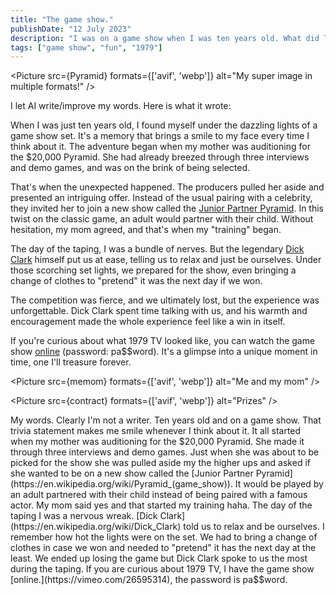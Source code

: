 ```yaml
---
title: "The game show."
publishDate: "12 July 2023"
description: "I was on a game show when I was ten years old. What did TV look like in 1979? Whatch the video."
tags: ["game show", "fun", "1979"]
---
```


<Picture src={Pyramid} formats={['avif', 'webp']} alt="My super image in multiple formats!" />


I let AI write/improve my words. Here is what it wrote:

When I was just ten years old, I found myself under the dazzling lights of a game show set. It's a memory that brings a smile to my face every time I think about it. The adventure began when my mother was auditioning for the $20,000 Pyramid. She had already breezed through three interviews and demo games, and was on the brink of being selected.

That's when the unexpected happened. The producers pulled her aside and presented an intriguing offer. Instead of the usual pairing with a celebrity, they invited her to join a new show called the [Junior Partner Pyramid](https://en.wikipedia.org/wiki/Pyramid_\(game_show\)). In this twist on the classic game, an adult would partner with their child. Without hesitation, my mom agreed, and that's when my "training" began.

The day of the taping, I was a bundle of nerves. But the legendary [Dick Clark](https://en.wikipedia.org/wiki/Dick_Clark) himself put us at ease, telling us to relax and just be ourselves. Under those scorching set lights, we prepared for the show, even bringing a change of clothes to "pretend" it was the next day if we won.

The competition was fierce, and we ultimately lost, but the experience was unforgettable. Dick Clark spent time talking with us, and his warmth and encouragement made the whole experience feel like a win in itself.

If you're curious about what 1979 TV looked like, you can watch the game show [online](https://vimeo.com/26595314) (password: pa$$word). It's a glimpse into a unique moment in time, one I'll treasure forever.



<Picture src={memom} formats={['avif', 'webp']} alt="Me and my mom" />


<Picture src={contract} formats={['avif', 'webp']} alt="Prizes" />

My words. Clearly I'm not a writer.
Ten years old and on a game show. That trivia statement makes me smile whenever I think about it. It all started when my mother was auditioning for the $20,000 Pyramid. She made it through three interviews and demo games. Just when she was about to be picked for the show she was pulled aside my the higher ups and asked if she wanted to be on a new show called the [Junior Partner Pyramid](https://en.wikipedia.org/wiki/Pyramid_(game_show)). It would be played by an adult partnered with their child instead of being paired with a famous actor. My mom said yes and that started my training haha.
The day of the taping I was a nervous wreak. [Dick Clark](https://en.wikipedia.org/wiki/Dick_Clark) told us to relax and be ourselves. I remember how hot the lights were on the set. We had to bring a change of clothes in case we won and needed to "pretend" it has the next day at the least. We ended up losing the game but Dick Clark spoke to us the most during the taping. If you are curious about 1979 TV, I have the game show [online.](https://vimeo.com/26595314), the password is pa$$word.
